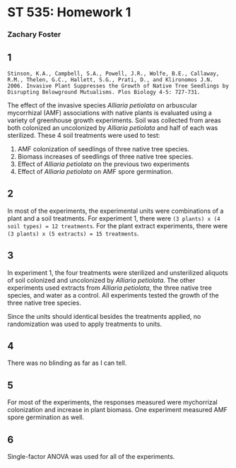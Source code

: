 ST 535: Homework 1
========================================================

### Zachary Foster

1
---

```
Stinson, K.A., Campbell, S.A., Powell, J.R., Wolfe, B.E., Callaway, R.M., Thelen, G.C., Hallett, S.G., Prati, D., and Klironomos J.N. 2006. Invasive Plant Suppresses the Growth of Native Tree Seedlings by Disrupting Belowground Mutualisms. Plos Biology 4-5: 727-731.
```

The effect of the invasive species *Alliaria petiolata* on arbuscular mycorrhizal (AMF) associations with native plants is evaluated using a variety of greenhouse growth experiments. Soil was collected from areas both colonized an uncolonized by *Alliaria petiolata* and half of each was sterilized. These 4 soil treatments were used to test:

1. AMF colonization of seedlings of three native tree species.
2. Biomass increases of seedlings of three native tree species.
3. Effect of *Alliaria petiolata* on the previous two experiments
4. Effect of *Alliaria petiolata* on AMF spore germination. 

2
---

In most of the experiments, the experimental units were combinations of a plant and a soil treatments. For experiment 1, there were `(3 plants) x (4 soil types) = 12 treatments`. For the plant extract experiments, there were `(3 plants) x (5 extracts) = 15 treatments`. 

3
---

In experiment 1, the four treatments were sterilized and unsterilized aliquots of soil colonized and uncolonized by *Alliaria petiolata*. The other experiments used extracts from *Alliaria petiolata*, the three native tree species, and water as a control. All experiments tested the growth of the three native tree species. 

Since the units should identical besides the treatments applied, no randomization was used to apply treatments to units.

4
---

There was no blinding as far as I can tell. 

5
---

For most of the experiments, the responses measured were mychorrizal colonization and increase in plant biomass. One experiment measured AMF spore germination as well. 

6
---

Single-factor ANOVA was used for all of the experiments. 
